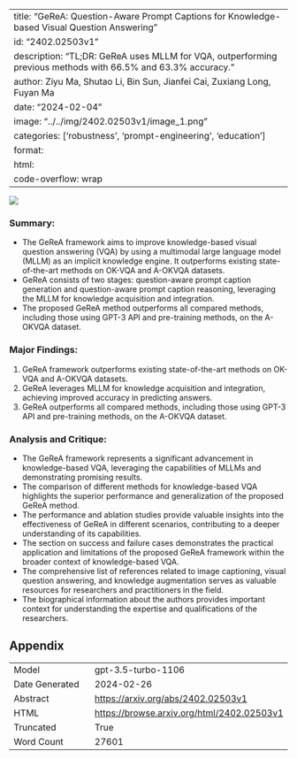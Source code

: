 
---
title: "GeReA: Question-Aware Prompt Captions for Knowledge-based Visual Question Answering"
id: "2402.02503v1"
description: "TL;DR: GeReA uses MLLM for VQA, outperforming previous methods with 66.5% and 63.3% accuracy."
author: Ziyu Ma, Shutao Li, Bin Sun, Jianfei Cai, Zuxiang Long, Fuyan Ma
date: "2024-02-04"
image: "../../img/2402.02503v1/image_1.png"
categories: ['robustness', 'prompt-engineering', 'education']
format:
  html:
    code-overflow: wrap
---

![](../../img/2402.02503v1/image_1.png)

### Summary:
- The GeReA framework aims to improve knowledge-based visual question answering (VQA) by using a multimodal large language model (MLLM) as an implicit knowledge engine. It outperforms existing state-of-the-art methods on OK-VQA and A-OKVQA datasets.
- GeReA consists of two stages: question-aware prompt caption generation and question-aware prompt caption reasoning, leveraging the MLLM for knowledge acquisition and integration.
- The proposed GeReA method outperforms all compared methods, including those using GPT-3 API and pre-training methods, on the A-OKVQA dataset.

### Major Findings:
1. GeReA framework outperforms existing state-of-the-art methods on OK-VQA and A-OKVQA datasets.
2. GeReA leverages MLLM for knowledge acquisition and integration, achieving improved accuracy in predicting answers.
3. GeReA outperforms all compared methods, including those using GPT-3 API and pre-training methods, on the A-OKVQA dataset.

### Analysis and Critique:
- The GeReA framework represents a significant advancement in knowledge-based VQA, leveraging the capabilities of MLLMs and demonstrating promising results.
- The comparison of different methods for knowledge-based VQA highlights the superior performance and generalization of the proposed GeReA method.
- The performance and ablation studies provide valuable insights into the effectiveness of GeReA in different scenarios, contributing to a deeper understanding of its capabilities.
- The section on success and failure cases demonstrates the practical application and limitations of the proposed GeReA framework within the broader context of knowledge-based VQA.
- The comprehensive list of references related to image captioning, visual question answering, and knowledge augmentation serves as valuable resources for researchers and practitioners in the field.
- The biographical information about the authors provides important context for understanding the expertise and qualifications of the researchers.

## Appendix

|          |          |
|----------|----------|
| Model     | gpt-3.5-turbo-1106       |
| Date Generated     | 2024-02-26       |
| Abstract | [https://arxiv.org/abs/2402.02503v1](https://arxiv.org/abs/2402.02503v1)        |
| HTML     | [https://browse.arxiv.org/html/2402.02503v1](https://browse.arxiv.org/html/2402.02503v1)       |
| Truncated       | True       |
| Word Count       | 27601       |